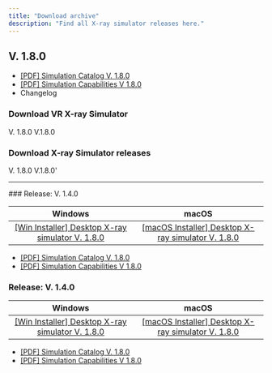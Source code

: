 ```yaml
---
title: "Download archive"
description: "Find all X-ray simulator releases here."
---
```


## V. 1.8.0 

- [[PDF] Simulation Catalog V. 1.8.0](hello)
- [[PDF] Simulation Capabilities V 1.8.0](test)
- Changelog

### Download VR X-ray Simulator 

<CardGroup cols={2}>
  <Card title="Windows Installer - VR X-ray Simulator" icon="download" cta="Download now">
    V. 1.8.0
  </Card>
  <Card title="macOS Installer - VR X-ray Simulator" icon="download" cta="Donwload now">
    V.1.8.0
  </Card>
</CardGroup>

### Download X-ray Simulator releases

<CardGroup cols={2}>
  <Card title="Windows Installer - VR X-ray Simulator" icon="download" cta="Download now">
    V. 1.8.0
  </Card>
  <Card title="macOS Installer - VR X-ray Simulator" icon="download" cta="Donwload now">
    V.1.8.0'
  </Card>
</CardGroup>


---

<Accordion title="Older software releases" description="List of older software versions" icon="box-archive">
  ### Release: V. 1.4.0

  | **Windows**                                              | **macOS**                                                  |
  | :------------------------------------------------------: | :--------------------------------------------------------: |
  | [[Win Installer] Desktop X-ray simulator V. 1.8.0](link) | [[macOS Installer] Desktop X-ray simulator V. 1.8.0](link) |

  - [[PDF] Simulation Catalog V. 1.8.0](hello)
  - [[PDF] Simulation Capabilities V 1.8.0](test)

  ### Release: V. 1.4.0

  | **Windows**                                              | **macOS**                                                  |
  | :------------------------------------------------------: | :--------------------------------------------------------: |
  | [[Win Installer] Desktop X-ray simulator V. 1.8.0](link) | [[macOS Installer] Desktop X-ray simulator V. 1.8.0](link) |

  - [[PDF] Simulation Catalog V. 1.8.0](hello)
  - [[PDF] Simulation Capabilities V 1.8.0](test)
</Accordion>